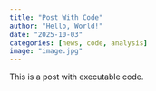 ```yaml
---
title: "Post With Code"
author: "Hello, World!"
date: "2025-10-03"
categories: [news, code, analysis]
image: "image.jpg"
---
```


This is a post with executable code.

